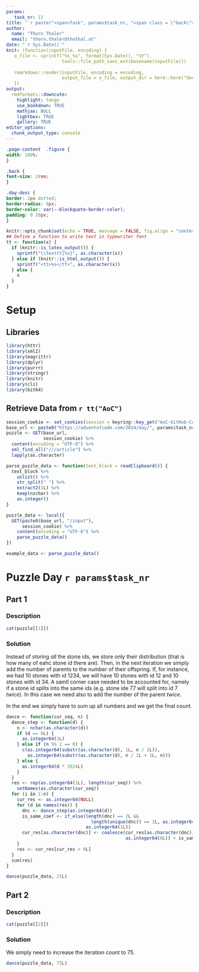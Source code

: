 ```yaml
---
params:
   task_nr: 11
title: '`r paste("<span>Task", params$task_nr, "<span class = \"back\"><a href = \"index.html\">", fontawesome::fa("home"), "</a></span></span>")`'
author: 
  name: "Thorn Thaler"
  email: "thorn.thaler@thothal.at"
date: "`r Sys.Date()`"
knit: (function(inputFile, encoding) {
   o_file <- sprintf("%s_%s", format(Sys.Date(), "%Y"), 
                     tools::file_path_sans_ext(basename(inputFile)))
                     
   rmarkdown::render(inputFile, encoding = encoding, 
                     output_file = o_file, output_dir = here::here("docs"))
   })
output: 
  rmdformats::downcute:
    highlight: tango
    use_bookdown: TRUE
    mathjax: NULL
    lightbox: TRUE
    gallery: TRUE
editor_options: 
  chunk_output_type: console
---
```


```css
.page-content  .figure {
width: 100%;
}

.back {
font-size: 2rem;
}

.day-desc {
border: 2px dotted;
border-radius: 6px;
border-color: var(--blockquote-border-color);
padding: 0 20px;
}
```


```r
knitr::opts_chunk$set(echo = TRUE, message = FALSE, fig.align = "center")
## Define a function to write text in typewriter font
tt <- function(x) {
  if (knitr::is_latex_output()) {
    sprintf("\\texttt{%s}", as.character(x))
  } else if (knitr::is_html_output()) {
    sprintf("<tt>%s</tt>", as.character(x))
  } else {
    x
  }
}
```

# Setup

## Libraries

```r
library(httr)
library(xml2)
library(magrittr)
library(dplyr)
library(purrr)
library(stringr)
library(knitr)
library(cli)
library(bit64)
```

## Retrieve Data from `r tt("AoC")`


```r
session_cookie <- set_cookies(session = keyring::key_get("AoC-GitHub-Cookie"))
base_url <- paste0("https://adventofcode.com/2024/day/", params$task_nr)
puzzle <- GET(base_url,
              session_cookie) %>% 
  content(encoding = "UTF-8") %>% 
  xml_find_all("///article") %>% 
  lapply(as.character)

parse_puzzle_data <- function(text_block = readClipboard()) {
  text_block %>% 
    unlist() %>% 
    str_split(" ") %>% 
    extract2(1L) %>% 
    keep(nzchar) %>% 
    as.integer()
}

puzzle_data <- local({
  GET(paste0(base_url, "/input"),
      session_cookie) %>% 
    content(encoding = "UTF-8") %>% 
    parse_puzzle_data()
})
```
```r
example_data <- parse_puzzle_data()
```

# Puzzle Day `r params$task_nr`

## Part 1

### Description

```r
cat(puzzle[[1]])
```

### Solution

Instead of storing *all* the stone ids, we store only their distribution (that is how many
of eahc stone id there are). Then, in the next iteration we simply add the number of 
parents to the number of their offspring. If, for instance, we had 10 stones with id 1234, 
we will have 10 stones with id 12 and 10 stones with id 34. A samll corner case needed to 
be accounted for, namely if a stone id splits into the same ids (e.g. stone ide 77 will 
split into id 7 *twice*). In this case we need also to add the number of the parent 
*twice*.

In the end we simply have to sum up all numbers and we get the final count.

```r
dance <- function(cur_seq, n) {
  dance_step <- function(d) {
    n <- nchar(as.character(d))
    if (d == 0L) {
      as.integer64(1L)
    } else if (n %% 2 == 0) {
      c(as.integer64(substr(as.character(d), 1L, n / 2L)),
        as.integer64(substr(as.character(d), n / 2L + 1L, n)))
    } else {
      as.integer64(d * 2024L)
    }
  }
  res <- rep(as.integer64(1L), length(cur_seq)) %>% 
    setNames(as.character(cur_seq))
  for (i in 1:n) {
    cur_res <- as.integer64(NULL)
    for (d in names(res)) {
      dnc <- dance_step(as.integer64(d))
      is_same_coef <- if_else(length(dnc) == 2L &&
                                length(unique(dnc)) == 1L, as.integer64(2L), 
                              as.integer64(1L))
      cur_res[as.character(dnc)] <- coalesce(cur_res[as.character(dnc)], 
                                             as.integer64(0L)) + is_same_coef * res[d]
    }
    res <- cur_res[cur_res > 0L]
  }
  sum(res)
}

dance(puzzle_data, 25L)
```


## Part 2

### Description

```r
cat(puzzle[[2]])
```

### Solution

We simply need to increase the iteration count to 75.

```r
dance(puzzle_data, 75L)
```
